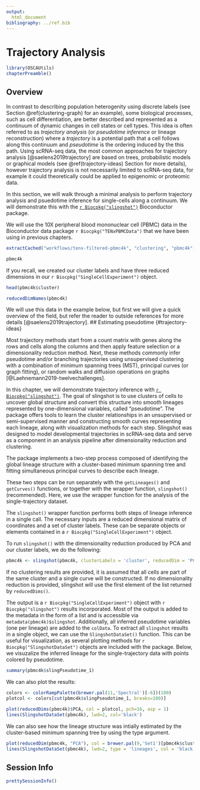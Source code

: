 ```yaml
---
output:
  html_document
bibliography: ../ref.bib
---
```


# Trajectory Analysis

```r
library(OSCAUtils)
chapterPreamble()
```

## Overview 

In contrast to describing population heterogenity using discrete labels (see Section \@ref(clustering-graph) for an example), some biological processes, such as cell differentiation, are better described and represented as a continuum of dynamic changes in cell states or cell types. 
This idea is often referred to as _trajectory analysis_ (or _pseudotime inference_ or lineage reconstruction) where a _trajectory_ is a potential path that a cell follows along this continuum and _pseudotime_ is the ordering induced by the this path. 
Using scRNA-seq data, the most common approaches for trajectory analysis [@saelens2019trajectory] are based on trees, probabilistic models or graphical models (see \@ref(trajectory-ideas) Section for more details), however trajectory analysis is not necessarily limited to scRNA-seq data, for example it could theoretically could be applied to epigenomic or proteomic data. 

In this section, we will walk through a minimal analysis to perform trajectory analysis and psuedotime inference for single-cells along a continuum. 
We will demonstrate this with the [`r Biocpkg("slingshot")`](https://bioconductor.org/packages/slingshot) Bioconductor package. 

We will use the 10X peripheral blood mononuclear cell (PBMC) data in the Bioconductor data package `r Biocpkg("TENxPBMCData")` that we have been using in previous chapters. 

```r
extractCached("workflows/tenx-filtered-pbmc4k", "clustering", "pbmc4k")
```

```r
pbmc4k
```

If you recall, we created our cluster labels and have three reduced dimensions in our `r Biocpkg("SingleCellExperiment")` object. 

```r
head(pbmc4k$cluster)
```

```r
reducedDimNames(pbmc4k)
```

We will use this data in the example below, but first we will give a quick overview of the field, but refer the reader to outside references for more details [@saelens2019trajectory]. 
## Estimating pseudotime {#trajectory-ideas} 

Most trajectory methods start from a count matrix with genes along the rows and cells along the columns and then apply feature selection or a dimensionality reduction method. 
Next, these methods commonly infer pseudotime and/or branching trajectories using unsupervised clustering with a combination of minimum spanning trees (MST), principal curves (or graph fitting), or random walks and diffusion operations on graphs [@Laehnemann2019-twelvechallenges]. 

In this chapter, we will demonstrate trajectory inference with [`r Biocpkg("slingshot")`](https://bioconductor.org/packages/slingshot). 
The goal of slingshot is to use clusters of cells to uncover global structure and convert this structure into smooth lineages represented by one-dimensional variables, called "pseudotime".
The package offers tools to learn the cluster relationships in an unsupervised or semi-supervised manner and constructing smooth curves representing each lineage, along with visualization methods for each step.
Slingshot was designed to model developmental trajectories in scRNA-seq data and serve as a component in an analysis pipeline after dimensionality reduction and clustering. 

The package implements a two-step process composed of identifying the global lineage structure with a cluster-based minimum spanning tree and fitting simultaneous principal curves to describe each lineage.

These two steps can be run separately with the `getLineages()` and `getCurves()` functions, or together with the wrapper function, `slingshot()` (recommended). 
Here, we use the wrapper function for the analysis of the single-trajectory dataset. 

The `slingshot()` wrapper function performs both steps of lineage inference in a single call. 
The necessary inputs are a reduced dimensional matrix of coordinates and a set of cluster labels. 
These can be separate objects or elements contained in a `r Biocpkg("SingleCellExperiment")` object.

To run `slingshot()` with the dimensionality reduction produced by PCA and our cluster labels, we do the following:

```r
pbmc4k <- slingshot(pbmc4k, clusterLabels = 'cluster', reducedDim = 'PCA')
```

If no clustering results are provided, it is assumed that all cells are part of the same cluster and a single curve will be constructed. 
If no dimensionality reduction is provided, slingshot will use the first element of the list returned by `reducedDims()`.

The output is a `r Biocpkg("SingleCellExperiment")` object with `r Biocpkg("slingshot")` results incorporated. 
Most of the output is added to the metadata in the form of a list and is accessible via `metadata(pbmc4k)$slingshot`.
Additionally, all inferred pseudotime variables (one per lineage) are added to the `colData`. 
To extract all `slingshot` results in a single object, we can use the `SlingshotDataSet()` function. 
This can be useful for visualization, as several plotting methods for `r Biocpkg("SlingshotDataSet")` objects are included with the package. Below, we visuzalize the inferred lineage for the single-trajectory data with points colored by pseudotime.

```r
summary(pbmc4k$slingPseudotime_1)
```

We can also plot the results: 

```r
colors <- colorRampPalette(brewer.pal(11,'Spectral')[-6])(100)
plotcol <- colors[cut(pbmc4k$slingPseudotime_1, breaks=100)]

plot(reducedDims(pbmc4k)$PCA, col = plotcol, pch=16, asp = 1)
lines(SlingshotDataSet(pbmc4k), lwd=2, col='black')
```

We can also see how the lineage structure was intially estimated by the cluster-based minimum spanning tree by using the type argument.

```r
plot(reducedDim(pbmc4k, "PCA"), col = brewer.pal(9,'Set1')[pbmc4k$cluster], pch=16, asp = 1)
lines(SlingshotDataSet(pbmc4k), lwd=2, type = 'lineages', col = 'black')
```

## Session Info {-}

```r
prettySessionInfo()
```
